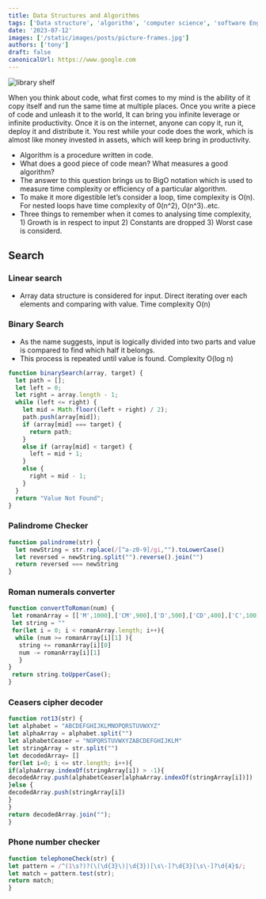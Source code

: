 ```yaml
---
title: Data Structures and Algorithms
tags: ['Data structure', 'algorithm', 'computer science', 'software Engineering']
date: '2023-07-12'
images: ['/static/images/posts/picture-frames.jpg']
authors: ['tony']
draft: false
canonicalUrl: https://www.google.com
---
```


<Image
  className="w-full rounded-xl"
  alt="library shelf"
  src="/static/images/posts/picture-frames.jpg"
  layout="responsive"
  width={450}
  height={250}
/>

<TOCInline toc={props.toc} asDisclosure toHeading={3} />

When you think about code, what first comes to my mind is the ability of it copy itself and run the same time at multiple places. Once you write a piece of code and unleash it to the world, It can bring you infinite leverage or infinite productivity. Once it is on the internet, anyone can copy it, run it, deploy it and distribute it. You rest while your code does the work, which is almost like money invested in assets, which will keep bring in productivity.

- Algorithm is a procedure written in code.
- What does a good piece of code mean? What measures a good algorithm?
- The answer to this question brings us to BigO notation which is used to measure time complexity or efficiency of a particular algorithm.
- To make it more digestible let’s consider a loop, time complexity is O(n). For nested loops have time complexity of 0(n^2), O(n^3)..etc.
- Three things to remember when it comes to analysing time complexity, 1) Growth is in respect to input 2) Constants are dropped 3) Worst case is considerd.

## Search

### Linear search

- Array data structure is considered for input. Direct iterating over each elements and comparing with value. Time complexity O(n)

### Binary Search

- As the name suggests, input is logically divided into two parts and value is compared to find which half it belongs.
- This process is repeated until value is found. Complexity O(log n)

```JavaScript
function binarySearch(array, target) {
  let path = [];
  let left = 0;
  let right = array.length - 1;
  while (left <= right) {
    let mid = Math.floor((left + right) / 2);
    path.push(array[mid]);
    if (array[mid] === target) {
      return path;
    }
    else if (array[mid] < target) {
      left = mid + 1;
    }
    else {
      right = mid - 1;
    }
  }
  return "Value Not Found";
}
```

### Palindrome Checker

```JavaScript
function palindrome(str) {
  let newString = str.replace(/[^a-z0-9]/gi,"").toLowerCase()
  let reversed = newString.split("").reverse().join("")
  return reversed === newString
}
```

### Roman numerals converter

```JavaScript
function convertToRoman(num) {
 let romanArray = [['M',1000],['CM',900],['D',500],['CD',400],['C',100],['XC',90],['L',50],['XL',40],['X',10],['IX',9],['V',5],['IV',4],['I',1]]
 let string = ""
 for(let i = 0; i < romanArray.length; i++){
  while (num >= romanArray[i][1] ){
   string += romanArray[i][0]
   num -= romanArray[i][1]
   }
}
 return string.toUpperCase();
}
```

### Ceasers cipher decoder

```JavaScript
function rot13(str) {
let alphabet = "ABCDEFGHIJKLMNOPQRSTUVWXYZ"
let alphaArray = alphabet.split("")
let alphabetCeaser = "NOPQRSTUVWXYZABCDEFGHIJKLM"
let stringArray = str.split("")
let decodedArray= []
for(let i=0; i <= str.length; i++){
if(alphaArray.indexOf(stringArray[i]) > -1){
decodedArray.push(alphabetCeaser[alphaArray.indexOf(stringArray[i])])
}else {
decodedArray.push(stringArray[i])
}
}
return decodedArray.join("");
}

```

### Phone number checker

```JavaScript
function telephoneCheck(str) {
let pattern = /^(1\s?)?(\(\d{3}\)|\d{3})[\s\-]?\d{3}[\s\-]?\d{4}$/;
let match = pattern.test(str);
return match;
}
```
